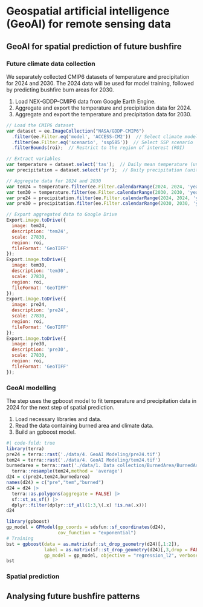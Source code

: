 # Geospatial artificial intelligence (GeoAI) for remote sensing data

## GeoAI for spatial prediction of future bushfire 

### Future climate data collection

::: {.callout-tip title="Aim"}
We separately collected CMIP6 datasets of temperature and precipitation for 2024 and 2030. The 2024 data will be used for model training, followed by predicting bushfire burn areas for 2030.
:::

::: {.callout-caution title="Description of steps"}
1.	Load NEX-GDDP-CMIP6 data from Google Earth Engine.  
2.	Aggregate and export the temperature and precipitation data for 2024.  
3.	Aggregate and export the temperature and precipitation data for 2030.  
:::

```js
// Load the CMIP6 dataset
var dataset = ee.ImageCollection("NASA/GDDP-CMIP6")
  .filter(ee.Filter.eq('model', 'ACCESS-CM2'))  // Select climate model
  .filter(ee.Filter.eq('scenario', 'ssp585'))  // Select SSP scenario
  .filterBounds(roi);  // Restrict to the region of interest (ROI)

// Extract variables
var temperature = dataset.select('tas');  // Daily mean temperature (unit: K)
var precipitation = dataset.select('pr');  // Daily precipitation (unit: kg m-2 s-1)

// Aggregate data for 2024 and 2030
var tem24 = temperature.filter(ee.Filter.calendarRange(2024, 2024, 'year')).mean().clip(roi).subtract(273.15);  // Annual mean temperature for 2024 (°C)
var tem30 = temperature.filter(ee.Filter.calendarRange(2030, 2030, 'year')).mean().clip(roi).subtract(273.15);  // Annual mean temperature for 2030 (°C)
var pre24 = precipitation.filter(ee.Filter.calendarRange(2024, 2024, 'year')).sum().clip(roi).multiply(86400).multiply(365);  // Annual total precipitation for 2024 (mm)
var pre30 = precipitation.filter(ee.Filter.calendarRange(2030, 2030, 'year')).sum().clip(roi).multiply(86400).multiply(365);  // Annual total precipitation for 2030 (mm)

// Export aggregated data to Google Drive
Export.image.toDrive({
  image: tem24,
  description: 'tem24',
  scale: 27830,
  region: roi,
  fileFormat: 'GeoTIFF'
});
Export.image.toDrive({
  image: tem30,
  description: 'tem30',
  scale: 27830,
  region: roi,
  fileFormat: 'GeoTIFF'
});
Export.image.toDrive({
  image: pre24,
  description: 'pre24',
  scale: 27830,
  region: roi,
  fileFormat: 'GeoTIFF'
});
Export.image.toDrive({
  image: pre30,
  description: 'pre30',
  scale: 27830,
  region: roi,
  fileFormat: 'GeoTIFF'
});
```

### GeoAI modelling

::: {.callout-tip title="Aim"}
The step uses the gpboost model to fit temperature and precipitation data in 2024 for the next step of spatial prediction.
:::

::: {.callout-caution title="Description of steps"}
1.	Load necessary libraries and data.
2.	Read the data containing burned area and climate data.
3.	Build an gpboost model.
:::

```r
#| code-fold: true
library(terra)
pre24 = terra::rast('./data/4. GeoAI Modeling/pre24.tif')
tem24 = terra::rast('./data/4. GeoAI Modeling/tem24.tif')
burnedarea = terra::rast('./data/1. Data collection/BurnedArea/BurnedArea_2024.tif') |> 
  terra::resample(tem24,method = 'average')
d24 = c(pre24,tem24,burnedarea)
names(d24) = c("pre","tem","burned")
d24 = d24 |> 
  terra::as.polygons(aggregate = FALSE) |> 
  sf::st_as_sf() |> 
  dplyr::filter(dplyr::if_all(1:3,\(.x) !is.na(.x)))
d24

library(gpboost)
gp_model = GPModel(gp_coords = sdsfun::sf_coordinates(d24), 
                   cov_function = "exponential")
# Training
bst = gpboost(data = as.matrix(sf::st_drop_geometry(d24)[,1:2]), 
              label = as.matrix(sf::st_drop_geometry(d24)[,3,drop = FALSE]), 
              gp_model = gp_model, objective = "regression_l2", verbose = 0)
bst
```

### Spatial prediction

## Analysing future bushfire patterns